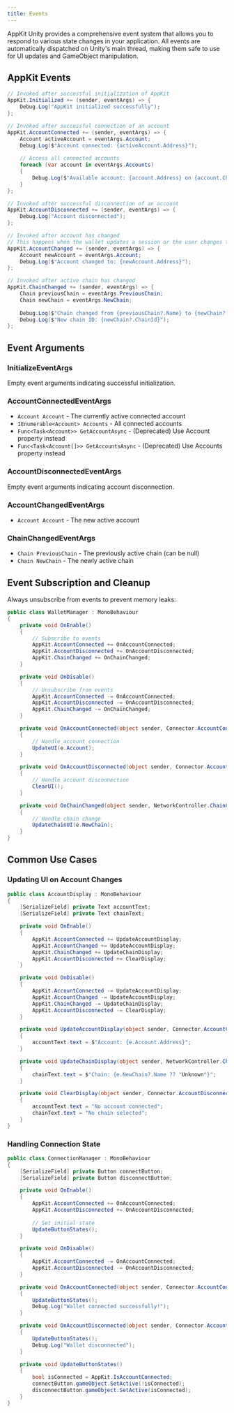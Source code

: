 ```yaml
---
title: Events
---
```


AppKit Unity provides a comprehensive event system that allows you to respond to various state changes in your application. All events are automatically dispatched on Unity's main thread, making them safe to use for UI updates and GameObject manipulation.

## AppKit Events

```csharp
// Invoked after successful initialization of AppKit
AppKit.Initialized += (sender, eventArgs) => {
    Debug.Log("AppKit initialized successfully");
};

// Invoked after successful connection of an account
AppKit.AccountConnected += (sender, eventArgs) => {
    Account activeAccount = eventArgs.Account;
    Debug.Log($"Account connected: {activeAccount.Address}");
    
    // Access all connected accounts
    foreach (var account in eventArgs.Accounts)
    {
        Debug.Log($"Available account: {account.Address} on {account.ChainId}");
    }
};

// Invoked after successful disconnection of an account
AppKit.AccountDisconnected += (sender, eventArgs) => {
    Debug.Log("Account disconnected");
};

// Invoked after account has changed
// This happens when the wallet updates a session or the user changes the active account
AppKit.AccountChanged += (sender, eventArgs) => {
    Account newAccount = eventArgs.Account;
    Debug.Log($"Account changed to: {newAccount.Address}");
};

// Invoked after active chain has changed
AppKit.ChainChanged += (sender, eventArgs) => {
    Chain previousChain = eventArgs.PreviousChain;
    Chain newChain = eventArgs.NewChain;
    
    Debug.Log($"Chain changed from {previousChain?.Name} to {newChain?.Name}");
    Debug.Log($"New chain ID: {newChain?.ChainId}");
};
```

## Event Arguments

### InitializeEventArgs
Empty event arguments indicating successful initialization.

### AccountConnectedEventArgs
- `Account Account` - The currently active connected account
- `IEnumerable<Account> Accounts` - All connected accounts
- `Func<Task<Account>> GetAccountAsync` - (Deprecated) Use Account property instead
- `Func<Task<Account[]>> GetAccountsAsync` - (Deprecated) Use Accounts property instead

### AccountDisconnectedEventArgs
Empty event arguments indicating account disconnection.

### AccountChangedEventArgs
- `Account Account` - The new active account

### ChainChangedEventArgs
- `Chain PreviousChain` - The previously active chain (can be null)
- `Chain NewChain` - The newly active chain

## Event Subscription and Cleanup

Always unsubscribe from events to prevent memory leaks:

```csharp
public class WalletManager : MonoBehaviour
{
    private void OnEnable()
    {
        // Subscribe to events
        AppKit.AccountConnected += OnAccountConnected;
        AppKit.AccountDisconnected += OnAccountDisconnected;
        AppKit.ChainChanged += OnChainChanged;
    }

    private void OnDisable()
    {
        // Unsubscribe from events
        AppKit.AccountConnected -= OnAccountConnected;
        AppKit.AccountDisconnected -= OnAccountDisconnected;
        AppKit.ChainChanged -= OnChainChanged;
    }

    private void OnAccountConnected(object sender, Connector.AccountConnectedEventArgs e)
    {
        // Handle account connection
        UpdateUI(e.Account);
    }

    private void OnAccountDisconnected(object sender, Connector.AccountDisconnectedEventArgs e)
    {
        // Handle account disconnection
        ClearUI();
    }

    private void OnChainChanged(object sender, NetworkController.ChainChangedEventArgs e)
    {
        // Handle chain change
        UpdateChainUI(e.NewChain);
    }
}
```

## Common Use Cases

### Updating UI on Account Changes

```csharp
public class AccountDisplay : MonoBehaviour
{
    [SerializeField] private Text accountText;
    [SerializeField] private Text chainText;

    private void OnEnable()
    {
        AppKit.AccountConnected += UpdateAccountDisplay;
        AppKit.AccountChanged += UpdateAccountDisplay;
        AppKit.ChainChanged += UpdateChainDisplay;
        AppKit.AccountDisconnected += ClearDisplay;
    }

    private void OnDisable()
    {
        AppKit.AccountConnected -= UpdateAccountDisplay;
        AppKit.AccountChanged -= UpdateAccountDisplay;
        AppKit.ChainChanged -= UpdateChainDisplay;
        AppKit.AccountDisconnected -= ClearDisplay;
    }

    private void UpdateAccountDisplay(object sender, Connector.AccountConnectedEventArgs e)
    {
        accountText.text = $"Account: {e.Account.Address}";
    }

    private void UpdateChainDisplay(object sender, NetworkController.ChainChangedEventArgs e)
    {
        chainText.text = $"Chain: {e.NewChain?.Name ?? "Unknown"}";
    }

    private void ClearDisplay(object sender, Connector.AccountDisconnectedEventArgs e)
    {
        accountText.text = "No account connected";
        chainText.text = "No chain selected";
    }
}
```

### Handling Connection State

```csharp
public class ConnectionManager : MonoBehaviour
{
    [SerializeField] private Button connectButton;
    [SerializeField] private Button disconnectButton;

    private void OnEnable()
    {
        AppKit.AccountConnected += OnAccountConnected;
        AppKit.AccountDisconnected += OnAccountDisconnected;
        
        // Set initial state
        UpdateButtonStates();
    }

    private void OnDisable()
    {
        AppKit.AccountConnected -= OnAccountConnected;
        AppKit.AccountDisconnected -= OnAccountDisconnected;
    }

    private void OnAccountConnected(object sender, Connector.AccountConnectedEventArgs e)
    {
        UpdateButtonStates();
        Debug.Log("Wallet connected successfully!");
    }

    private void OnAccountDisconnected(object sender, Connector.AccountDisconnectedEventArgs e)
    {
        UpdateButtonStates();
        Debug.Log("Wallet disconnected");
    }

    private void UpdateButtonStates()
    {
        bool isConnected = AppKit.IsAccountConnected;
        connectButton.gameObject.SetActive(!isConnected);
        disconnectButton.gameObject.SetActive(isConnected);
    }
}
```
